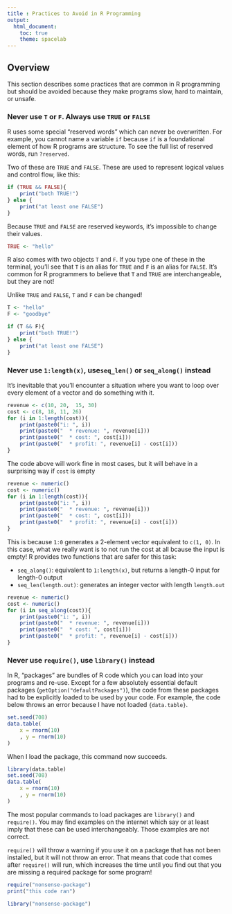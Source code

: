 ```yaml
---
title : Practices to Avoid in R Programming
output:
  html_document:
    toc: true
    theme: spacelab
---
```


## Overview

This section describes some practices that are common in R programming but should be avoided because they make programs slow, hard to maintain, or unsafe.

### Never use `T` or `F`. Always use `TRUE` or `FALSE`

R uses some special "reserved words" which can never be overwritten. For example, you cannot name a variable `if` because `if` is a foundational element of how R programs are structure. To see the full list of reserved words, run `?reserved`.

Two of these are `TRUE` and `FALSE`. These are used to represent logical values and control flow, like this:

```r
if (TRUE && FALSE){
    print("both TRUE!")
} else {
    print("at least one FALSE")
}
```

Because `TRUE` and `FALSE` are reserved keywords, it's impossible to change their values.

```r
TRUE <- "hello"
```

R also comes with two objects `T` and `F`. If you type one of these in the terminal, you'll see that `T` is an alias for `TRUE` and `F` is an alias for `FALSE`. It's common for R programmers to believe that `T` and `TRUE` are interchangeable, but they are not!

Unlike `TRUE` and `FALSE`, `T` and `F` can be changed!

```r
T <- "hello"
F <- "goodbye"

if (T && F){
    print("both TRUE!")
} else {
    print("at least one FALSE")
}
```

### Never use `1:length(x)`, use`seq_len()` or `seq_along()` instead

It's inevitable that you'll encounter a situation where you want to loop over every element of a vector and do something with it.

```r
revenue <- c(10, 20,  15, 30)
cost <- c(8, 18, 11, 26)
for (i in 1:length(cost)){
    print(paste0("i: ", i))
    print(paste0("  * revenue: ", revenue[i]))
    print(paste0("  * cost: ", cost[i]))
    print(paste0("  * profit: ", revenue[i] - cost[i]))
}
```

The code above will work fine in most cases, but it will behave in a surprising way if `cost` is empty

```r
revenue <- numeric()
cost <- numeric()
for (i in 1:length(cost)){
    print(paste0("i: ", i))
    print(paste0("  * revenue: ", revenue[i]))
    print(paste0("  * cost: ", cost[i]))
    print(paste0("  * profit: ", revenue[i] - cost[i]))
}
```

This is because `1:0` generates a 2-element vector equivalent to `c(1, 0)`. In this case, what we really want is to not run the cost at all bcause the input is empty! R provides two functions that are safer for this task:

* `seq_along()`: equivalent to `1:length(x)`, but returns a length-0 input for length-0 output
* `seq_len(length.out)`: generates an integer vector with length `length.out`

```r
revenue <- numeric()
cost <- numeric()
for (i in seq_along(cost)){
    print(paste0("i: ", i))
    print(paste0("  * revenue: ", revenue[i]))
    print(paste0("  * cost: ", cost[i]))
    print(paste0("  * profit: ", revenue[i] - cost[i]))
}
```

### Never use `require()`, use `library()` instead

In R, "packages" are bundles of R code which you can load into your programs and re-use. Except for a few absolutely essential default packages (`getOption("defaultPackages")`), the code from these packages had to be explicitly loaded to be used by your code. For example, the code below throws an error because I have not loaded `{data.table}`. 

```r
set.seed(708)
data.table(
    x = rnorm(10)
    , y = rnorm(10)
)
```

When I load the package, this command now succeeds.

```r
library(data.table)
set.seed(708)
data.table(
    x = rnorm(10)
    , y = rnorm(10)
)
```

The most popular commands to load packages are `library()` and `require()`. You may find examples on the internet which say or at least imply that these can be used interchangeably. Those examples are not correct.

`require()` will throw a warning if you use it on a package that has not been installed, but it will not throw an error. That means that code that comes after `require()` will run, which increases the time until you find out that you are missing a required package for some program!

```r
require("nonsense-package")
print("this code ran")
```

```r
library("nonsense-package")
```
